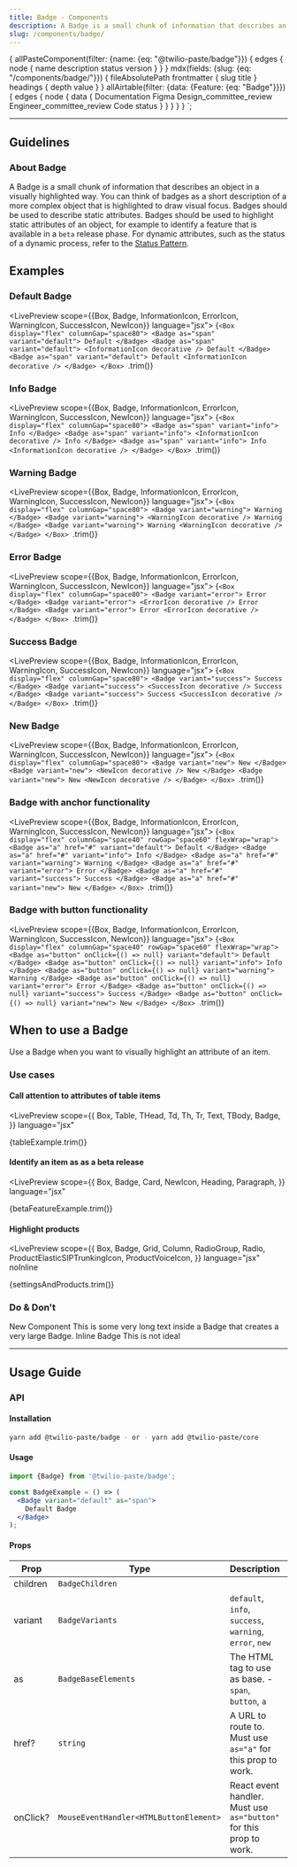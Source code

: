 ```yaml
---
title: Badge - Components
description: A Badge is a small chunk of information that describes an object in a visually highlighted way.
slug: /components/badge/
---
```







  {
    allPasteComponent(filter: {name: {eq: "@twilio-paste/badge"}}) {
      edges {
        node {
          name
          description
          status
          version
        }
      }
    }
    mdx(fields: {slug: {eq: "/components/badge/"}}) {
      fileAbsolutePath
      frontmatter {
        slug
        title
      }
      headings {
        depth
        value
      }
    }
    allAirtable(filter: {data: {Feature: {eq: "Badge"}}}) {
      edges {
        node {
          data {
            Documentation
            Figma
            Design_committee_review
            Engineer_committee_review
            Code
            status
          }
        }
      }
    }
  }
`;

<ComponentHeader
  name="Badge"
  categoryRoute={SidebarCategoryRoutes.COMPONENTS}
  githubUrl="https://github.com/twilio-labs/paste/tree/main/packages/paste-core/components/badge"
  storybookUrl="/?path=/story/components-badge--all-badges"
  data={props.data.allPasteComponent.edges}
  packageStatus={props.data.allAirtable.edges}
/>

---

<contentwrapper>

<PageAside data={props.data.mdx} />

<content>

## Guidelines

### About Badge

A Badge is a small chunk of information that describes an object in a visually highlighted way. You can think of badges as a short description of a more complex object that is highlighted to draw visual focus. Badges should be used to describe static attributes. Badges should be used to highlight static attributes of an object, for example to identify a feature that is available in a `beta` release phase. For dynamic attributes, such as the status of a dynamic process, refer to the [Status Pattern](https://paste.twilio.design/roadmap 'See our roadmap for the Status Pattern release date').

## Examples

### Default Badge

<LivePreview scope={{Box, Badge, InformationIcon, ErrorIcon, WarningIcon, SuccessIcon, NewIcon}} language="jsx">
  {`<Box display="flex" columnGap="space80">
  <Badge as="span" variant="default">
    Default
  </Badge>
  <Badge as="span" variant="default">
    <InformationIcon decorative />
    Default
  </Badge>
  <Badge as="span" variant="default">
    Default
    <InformationIcon decorative />
  </Badge>
</Box>
`.trim()}
</LivePreview>

### Info Badge

<LivePreview scope={{Box, Badge, InformationIcon, ErrorIcon, WarningIcon, SuccessIcon, NewIcon}} language="jsx">
  {`<Box display="flex" columnGap="space80">
  <Badge as="span" variant="info">
    Info
  </Badge>
  <Badge as="span" variant="info">
    <InformationIcon decorative />
    Info
  </Badge>
  <Badge as="span" variant="info">
    Info
    <InformationIcon decorative />
  </Badge>
</Box>
`.trim()}
</LivePreview>

### Warning Badge

<LivePreview scope={{Box, Badge, InformationIcon, ErrorIcon, WarningIcon, SuccessIcon, NewIcon}} language="jsx">
  {`<Box display="flex" columnGap="space80">
  <Badge variant="warning">
    Warning
  </Badge>
  <Badge variant="warning">
    <WarningIcon decorative />
    Warning
  </Badge>
  <Badge variant="warning">
    Warning
    <WarningIcon decorative />
  </Badge>
</Box>
`.trim()}
</LivePreview>

### Error Badge

<LivePreview scope={{Box, Badge, InformationIcon, ErrorIcon, WarningIcon, SuccessIcon, NewIcon}} language="jsx">
  {`<Box display="flex" columnGap="space80">
  <Badge variant="error">
    Error
  </Badge>
  <Badge variant="error">
    <ErrorIcon decorative />
    Error
  </Badge>
  <Badge variant="error">
    Error
    <ErrorIcon decorative />
  </Badge>
</Box>
`.trim()}
</LivePreview>

### Success Badge

<LivePreview scope={{Box, Badge, InformationIcon, ErrorIcon, WarningIcon, SuccessIcon, NewIcon}} language="jsx">
  {`<Box display="flex" columnGap="space80">
  <Badge variant="success">
    Success
  </Badge>
  <Badge variant="success">
    <SuccessIcon decorative />
    Success
  </Badge>
  <Badge variant="success">
    Success
    <SuccessIcon decorative />
  </Badge>
</Box>
`.trim()}
</LivePreview>

### New Badge

<LivePreview scope={{Box, Badge, InformationIcon, ErrorIcon, WarningIcon, SuccessIcon, NewIcon}} language="jsx">
  {`<Box display="flex" columnGap="space80">
  <Badge variant="new">
    New
  </Badge>
  <Badge variant="new">
    <NewIcon decorative />
    New
  </Badge>
  <Badge variant="new">
    New
    <NewIcon decorative />
  </Badge>
</Box>
`.trim()}
</LivePreview>

### Badge with anchor functionality

<LivePreview scope={{Box, Badge, InformationIcon, ErrorIcon, WarningIcon, SuccessIcon, NewIcon}} language="jsx">
  {`<Box display="flex" columnGap="space40" rowGap="space60" flexWrap="wrap">
  <Badge as="a" href="#" variant="default">
    Default
  </Badge>
  <Badge as="a" href="#" variant="info">
    Info
  </Badge>
  <Badge as="a" href="#" variant="warning">
    Warning
  </Badge>
  <Badge as="a" href="#" variant="error">
    Error
  </Badge>
  <Badge as="a" href="#" variant="success">
    Success
  </Badge>
  <Badge as="a" href="#" variant="new">
    New
  </Badge>
</Box>
`.trim()}
</LivePreview>

### Badge with button functionality

<LivePreview scope={{Box, Badge, InformationIcon, ErrorIcon, WarningIcon, SuccessIcon, NewIcon}} language="jsx">
  {`<Box display="flex" columnGap="space40" rowGap="space60" flexWrap="wrap">
  <Badge as="button" onClick={() => null} variant="default">
    Default
  </Badge>
  <Badge as="button" onClick={() => null} variant="info">
    Info
  </Badge>
  <Badge as="button" onClick={() => null} variant="warning">
    Warning
  </Badge>
  <Badge as="button" onClick={() => null} variant="error">
    Error
  </Badge>
  <Badge as="button" onClick={() => null} variant="success">
    Success
  </Badge>
  <Badge as="button" onClick={() => null} variant="new">
    New
  </Badge>
</Box>
`.trim()}
</LivePreview>

## When to use a Badge

Use a Badge when you want to visually highlight an attribute of an item.

### Use cases

#### Call attention to attributes of table items

<LivePreview
  scope={{
    Box,
    Table,
    THead,
    Td,
    Th,
    Tr,
    Text,
    TBody,
    Badge,
  }}
  language="jsx"
>
  {tableExample.trim()}
</LivePreview>

#### Identify an item as as a beta release

<LivePreview
  scope={{
    Box,
    Badge,
    Card,
    NewIcon,
    Heading,
    Paragraph,
  }}
  language="jsx"
>
  {betaFeatureExample.trim()}
</LivePreview>

#### Highlight products

<LivePreview
  scope={{
    Box,
    Badge,
    Grid,
    Column,
    RadioGroup,
    Radio,
    ProductElasticSIPTrunkingIcon,
    ProductVoiceIcon,
  }}
  language="jsx"
  noInline
>
  {settingsAndProducts.trim()}
</LivePreview>

### Do & Don't

<DoDont>
  <Do title="Do" body="Use 1-3 words as Badge text.">
    <Badge variant="new" as="span">
      <NewIcon title="New Badge component" size="sizeIcon10" />
      New Component
    </Badge>
  </Do>
  <Dont title="Don't" body="Don't use lengthy copy inside a Badge.">
    <Badge variant="error" as="span">
      This is some very long text inside a Badge that creates a very large Badge.
    </Badge>
  </Dont>
</DoDont>

<DoDont>
  <Do title="Do" body="Set the Badge children to be inline.">
    <Badge variant="new" as="span">
      Inline Badge
    </Badge>
  </Do>
  <Dont title="Don't" body="Don't use multiline Badge text.">
    <Badge variant="new" as="span">
      This
      <Box as="br" /> is <Box as="br" />
      not ideal
    </Badge>
  </Dont>
</DoDont>

---

## Usage Guide

### API

#### Installation

```bash
yarn add @twilio-paste/badge - or - yarn add @twilio-paste/core
```

#### Usage

```jsx
import {Badge} from '@twilio-paste/badge';

const BadgeExample = () => (
  <Badge variant="default" as="span">
    Default Badge
  </Badge>
);
```

#### Props

| Prop     | Type                                   | Description                                                        | Default     |
| -------- | -------------------------------------- | ------------------------------------------------------------------ | ----------- |
| children | `BadgeChildren`                        |                                                                    | `null`      |
| variant  | `BadgeVariants`                        | `default`, `info`, `success`, `warning`, `error`, `new`            | `null`      |
| as       | `BadgeBaseElements`                    | The HTML tag to use as base. -`span`, `button`, `a`                | `null`      |
| href?    | `string`                               | A URL to route to. Must use `as="a"` for this prop to work.        | `undefined` |
| onClick? | `MouseEventHandler<HTMLButtonElement>` | React event handler. Must use `as="button"` for this prop to work. | `undefined` |

<ChangelogRevealer>
  <Changelog />
</ChangelogRevealer>

</content>

</contentwrapper>
